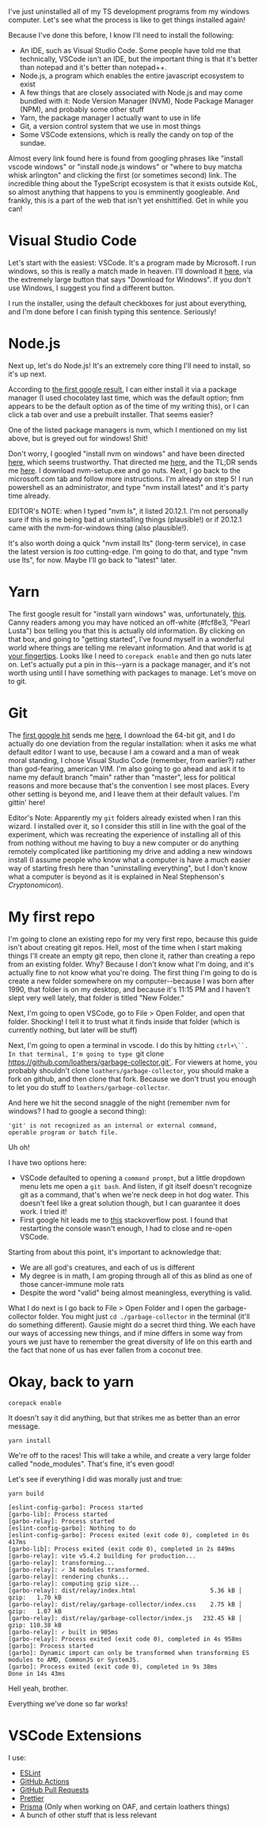 I've just uninstalled all of my TS development programs from my windows computer. Let's see what the process is like to get things installed again!

Because I've done this before, I know I'll need to install the following:

- An IDE, such as Visual Studio Code. Some people have told me that technically, VSCode isn't an IDE, but the important thing is that it's better than notepad and it's better than notepad++.
- Node.js, a program which enables the entire javascript ecosystem to exist
- A few things that are closely associated with Node.js and may come bundled with it: Node Version Manager (NVM), Node Package Manager (NPM), and probably some other stuff
- Yarn, the package manager I actually want to use in life
- Git, a version control system that we use in most things
- Some VSCode extensions, which is really the candy on top of the sundae.

Almost every link found here is found from googling phrases like "install vscode windows" or "install node.js windows" or "where to buy matcha whisk arlington" and clicking the first (or sometimes second) link. The incredible thing about the TypeScript ecosystem is that it exists outside KoL, so almost anything that happens to you is emminently googleable. And frankly, this is a part of the web that isn't yet enshittified. Get in while you can!

# Visual Studio Code

Let's start with the easiest: VSCode. It's a program made by Microsoft. I run windows, so this is really a match made in heaven. I'll download it [here](https://code.visualstudio.com/), via the extremely large button that says "Download for Windows". If you don't use Windows, I suggest you find a different button.

I run the installer, using the default checkboxes for just about everything, and I'm done before I can finish typing this sentence. Seriously!

# Node.js

Next up, let's do Node.js! It's an extremely core thing I'll need to install, so it's up next.

According to [the first google result](https://nodejs.org/en/download/package-manager), I can either install it via a package manager (I used chocolatey last time, which was the default option; fnm appears to be the default option as of the time of my writing this), or I can click a tab over and use a prebuilt installer. That seems easier?

One of the listed package managers is nvm, which I mentioned on my list above, but is greyed out for windows! Shit!

Don't worry, I googled "install nvm on windows" and have been directed [here](https://learn.microsoft.com/en-us/windows/dev-environment/javascript/nodejs-on-windows), which seems trustworthy. That directed me [here](https://github.com/coreybutler/nvm-windows#installation--upgrades), and the TL;DR sends me [here](https://github.com/coreybutler/nvm-windows/releases). I download nvm-setup.exe and go nuts. Next, I go back to the microsoft.com tab and follow more instructions. I'm already on step 5! I run powershell as an administrator, and type "nvm install latest" and it's party time already.

EDITOR's NOTE: when I typed "nvm ls", it listed 20.12.1. I'm not personally sure if this is me being bad at uninstalling things (plausible!) or if 20.12.1 came with the nvm-for-windows thing (also plausible!).

It's also worth doing a quick "nvm install lts" (long-term service), in case the latest version is _too_ cutting-edge. I'm going to do that, and type "nvm use lts", for now. Maybe I'll go back to "latest" later.

# Yarn

The first google result for "install yarn windows" was, unfortunately, [this](https://classic.yarnpkg.com/lang/en/docs/install/#windows-stable). Canny readers among you may have noticed an off-white (#fcf8e3, "Pearl Lusta") box telling you that this is actually old information. By clicking on that box, and going to "getting started", I've found myself in a wonderful world where things are telling me relevant information. And that world is [at your fingertips](https://yarnpkg.com/getting-started). Looks like I need to `corepack enable` and then go nuts later on. Let's actually put a pin in this--yarn is a package manager, and it's not worth using until I have something with packages to manage. Let's move on to git.

# Git

The [first google hit](https://git-scm.com/book/en/v2/Getting-Started-Installing-Git) sends me [here](https://git-scm.com/download/win), I download the 64-bit git, and I do actually do one deviation from the regular installation: when it asks me what default editor I want to use, because I am a coward and a man of weak moral standing, I chose Visual Studio Code (remember, from earlier?) rather than god-fearing, american VIM. I'm also going to go ahead and ask it to name my default branch "main" rather than "master", less for political reasons and more because that's the convention I see most places. Every other setting is beyond me, and I leave them at their default values. I'm gittin' here!

Editor's Note: Apparently my `git` folders already existed when I ran this wizard. I installed over it, so I consider this still in line with the goal of the experiment, which was recreating the experience of installing all of this from nothing without me having to buy a new computer or do anything remotely complicated like partitioning my drive and adding a new windows install (I assume people who know what a computer is have a much easier way of starting fresh here than "uninstalling everything", but I don't know what a computer is beyond as it is explained in Neal Stephenson's _Cryptonomicon_).

# My first repo

I'm going to clone an existing repo for my very first repo, because this guide isn't about creating git repos. Hell, most of the time when I start making things I'll create an empty git repo, then clone it, rather than creating a repo from an existing folder. Why? Because I don't know what I'm doing, and it's actually fine to not know what you're doing. The first thing I'm going to do is create a new folder somewhere on my computer--because I was born after 1990, that folder is on my desktop, and because it's 11:15 PM and I haven't slept very well lately, that folder is titled "New Folder."

Next, I'm going to open VSCode, go to File > Open Folder, and open that folder. Shocking! I tell it to trust what it finds inside that folder (which is currently nothing, but later will be stuff)

Next, I'm going to open a terminal in vscode. I do this by hitting ` ctrl+\``. In that terminal, I'm going to type  `git clone https://github.com/loathers/garbage-collector.git`. For viewers at home, you probably shouldn't clone `loathers/garbage-collector`, you should make a fork on github, and then clone that fork. Because we don't trust you enough to let you do stuff to `loathers/garbage-collector`.

And here we hit the second snaggle of the night (remember nvm for windows? I had to google a second thing):

```
'git' is not recognized as an internal or external command,
operable program or batch file.
```

Uh oh!

I have two options here:

- VSCode defaulted to opening a `command prompt`, but a little dropdown menu lets me open a `git bash`. And listen, if git itself doesn't recognize git as a command, that's when we're neck deep in hot dog water. This doesn't feel like a great solution though, but I can guarantee it does work. I tried it!
- First google hit leads me to [this](https://stackoverflow.com/questions/4492979/error-git-is-not-recognized-as-an-internal-or-external-command) stackoverflow post. I found that restarting the console wasn't enough, I had to close and re-open VSCode.

Starting from about this point, it's important to acknowledge that:

- We are all god's creatures, and each of us is different
- My degree is in math, I am groping through all of this as blind as one of those cancer-immune mole rats
- Despite the word "valid" being almost meaningless, everything is valid.

What I do next is I go back to File > Open Folder and I open the garbage-collector folder. You might just `cd ./garbage-collector` in the terminal (it'll do something different). Gausie might do a secret third thing. We each have our ways of accessing new things, and if mine differs in some way from yours we just have to remember the great diversity of life on this earth and the fact that none of us has ever fallen from a coconut tree.

# Okay, back to yarn

`corepack enable`

It doesn't say it did anything, but that strikes me as better than an error message.

`yarn install`

We're off to the races! This will take a while, and create a very large folder called "node_modules". That's fine, it's even good!

Let's see if everything I did was morally just and true:

`yarn build`

```
[eslint-config-garbo]: Process started
[garbo-lib]: Process started
[garbo-relay]: Process started
[eslint-config-garbo]: Nothing to do
[eslint-config-garbo]: Process exited (exit code 0), completed in 0s 417ms
[garbo-lib]: Process exited (exit code 0), completed in 2s 849ms
[garbo-relay]: vite v5.4.2 building for production...
[garbo-relay]: transforming...
[garbo-relay]: ✓ 34 modules transformed.
[garbo-relay]: rendering chunks...
[garbo-relay]: computing gzip size...
[garbo-relay]: dist/relay/index.html                     5.36 kB │ gzip:   1.70 kB
[garbo-relay]: dist/relay/garbage-collector/index.css    2.75 kB │ gzip:   1.07 kB
[garbo-relay]: dist/relay/garbage-collector/index.js   232.45 kB │ gzip: 110.38 kB
[garbo-relay]: ✓ built in 905ms
[garbo-relay]: Process exited (exit code 0), completed in 4s 958ms
[garbo]: Process started
[garbo]: Dynamic import can only be transformed when transforming ES modules to AMD, CommonJS or SystemJS.
[garbo]: Process exited (exit code 0), completed in 9s 38ms
Done in 14s 43ms
```

Hell yeah, brother.

Everything we've done so far works!

# VSCode Extensions

I use:

- [ESLint](https://marketplace.visualstudio.com/items?itemName=dbaeumer.vscode-eslint)
- [GitHub Actions](https://marketplace.visualstudio.com/items?itemName=GitHub.vscode-github-actions)
- [GitHub Pull Requests](https://marketplace.visualstudio.com/items?itemName=GitHub.vscode-pull-request-github)
- [Prettier](https://marketplace.visualstudio.com/items?itemName=esbenp.prettier-vscode)
- [Prisma](https://marketplace.visualstudio.com/items?itemName=Prisma.prisma) (Only when working on OAF, and certain loathers things)
- A bunch of other stuff that is less relevant
